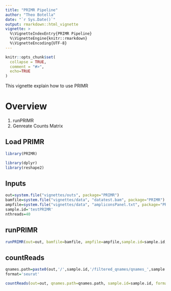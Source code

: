 ```yaml
---
title: "PRIMR Pipeline"
author: "Theo Botella"
date: "`r Sys.Date()`"
output: rmarkdown::html_vignette
vignette: >
  %\VignetteIndexEntry{PRIMR Pipeline}
  %\VignetteEngine{knitr::rmarkdown}
  %\VignetteEncoding{UTF-8}
---
```


```r
knitr::opts_chunk$set(
  collapse = TRUE,
  comment = "#>",
  echo=TRUE
)

```

This vignette explain how to use PRIMR

# Overview

1. runPRIMR 
2. Genreate Counts Matrix

## Load PRIMR

```r
library(PRIMR)

library(dplyr)
library(reshape2)
```


## Inputs

```r
out=system.file("vignettes/outs", package="PRIMR")
bamfile=system.file("vignettes/data", "datatest.bam", package="PRIMR")
ampfile=system.file("vignettes/data", "ampliconsPanel.txt", package="PRIMR")
sample.id='testPRIMR'
nthreads=40
```


## runPRIMR 

```r
runPRIMR(out=out, bamfile=bamfile, ampfile=ampfile,sample.id=sample.id,nthreads=nthreads)
```

## countReads

```r
qnames.path=paste0(out,'/',sample.id,'/filtered_qnames/qnames_',sample.id,'.txt')
format='seurat'

countReads(out=out, qnames.path=qnames.path, sample.id=sample.id, format=format)
```

